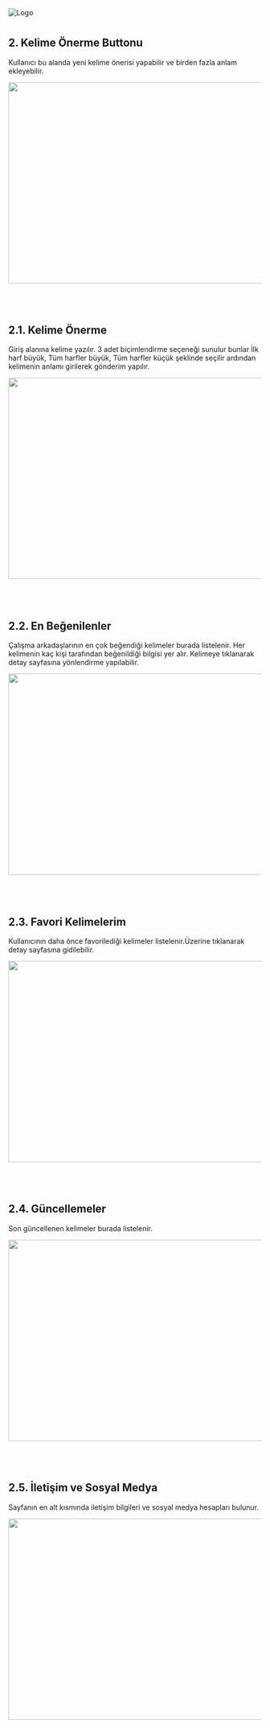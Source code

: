 <div style={{ borderBottom: "1px solid #ccc", width: "100%" }}>
  <img src="/img/logo.png" width={300} height={75} alt="Logo" />
</div>

<div style={{ padding: "3rem"}}>

#

## 2. Kelime Önerme Buttonu

 Kullanıcı bu alanda yeni kelime önerisi yapabilir ve birden fazla anlam ekleyebilir.


<img src="/img/homeKelimeÖnerBtn.png" width="800" height="400" />

<br />
<br />
<br />
<br />

## 2.1. Kelime Önerme 

 Giriş alanına kelime yazılır. 3 adet biçimlendirme seçeneği sunulur bunlar İlk harf büyük, Tüm harfler 
 büyük, Tüm harfler küçük şeklinde seçilir ardından kelimenin anlamı girilerek gönderim yapılır.


<img src="/img/kelimeekle.png" width="800" height="400" />

<br />
<br />
<br />
<br />

## 2.2. En Beğenilenler

 Çalışma arkadaşlarının en çok beğendiği kelimeler burada listelenir. Her kelimenin kaç kişi tarafından 
 beğenildiği bilgisi yer alır. Kelimeye tıklanarak detay sayfasına yönlendirme yapılabilir.


<img src="/img/enbegenilenler.png" width="800" height="400" />

<br />
<br />
<br />
<br />

## 2.3. Favori Kelimelerim

 Kullanıcının daha önce favorilediği kelimeler listelenir.Üzerine tıklanarak detay sayfasına gidilebilir.


<img src="/img/favoriler.png" width="800" height="400" />

<br />
<br />
<br />
<br />

## 2.4. Güncellemeler

 Son güncellenen kelimeler burada listelenir.


<img src="/img/guncellemeler.png" width="800" height="400" />

<br />
<br />
<br />
<br />

## 2.5. İletişim ve Sosyal Medya

 Sayfanın en alt kısmında iletişim bilgileri ve sosyal medya hesapları bulunur.


<img src="/img/iletisim.png" width="800" height="400" />

<br />
<br />
<br />
<br />

</div>